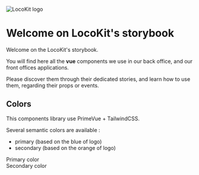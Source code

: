 

<Meta title="Welcome on LocoKit's storybook" />

![LocoKit logo](/logo.png)

# Welcome on LocoKit's storybook

Welcome on the LocoKit's storybook.

You will find here all the **vue** components we use in our back office,
and our front offices applications.

Please discover them through their dedicated stories,
and learn how to use them,
regarding their props or events.

## Colors

This components library use PrimeVue + TailwindCSS.

Several semantic colors are available :
* primary (based on the blue of logo)
* secondary (based on the orange of logo)

<div class="bg-primary p-4 m-4 text-2xl flex items-center justify-center text-white">
  Primary color
</div>
<div class="bg-secondary p-4 m-4 text-2xl flex items-center justify-center">
  Secondary color
</div>